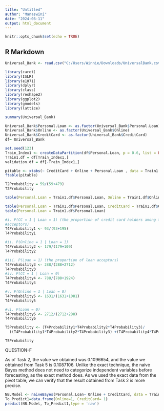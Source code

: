 ---
title: "Untitled"
author: "Manaswini"
date: "2024-03-11"
output: html_document
---

```{r setup, include=FALSE}
knitr::opts_chunk$set(echo = TRUE)
```

## R Markdown


```{r}

Universal_Bank <- read.csv("C:/Users/Winnie/Downloads/UniversalBank.csv")

```



```{r}

library(caret)
library(ISLR)
library(e1071)
library(dplyr)
library(class)
library(reshape2)
library(ggplot2)
library(gmodels)
library(lattice)

```



```{r}

summary(Universal_Bank)


```


```{r}

Universal_Bank$Personal.Loan <- as.factor(Universal_Bank$Personal.Loan)
Universal_Bank$Online <- as.factor(Universal_Bank$Online)
Universal_Bank$CreditCard <- as.factor(Universal_Bank$CreditCard)
df= Universal_Bank

```


```{r}

set.seed(123)
Train_Index1 <- createDataPartition(df$Personal.Loan, p = 0.6, list = FALSE)
Train1.df = df[Train_Index1,]
validation.df = df[-Train_Index1,]

```



```{r}

pitable <- xtabs(~ CreditCard + Online + Personal.Loan , data = Train1.df)
ftable(pitable)


```


```{r}

T2Probability = 59/(59+479)
T2Probability

```


```{r}
table(Personal.Loan = Train1.df$Personal.Loan, Online = Train1.df$Online)

table(Personal.Loan = Train1.df$Personal.Loan, CreditCard = Train1.df$CreditCard)
table(Personal.Loan = Train1.df$Personal.Loan)

```


```{r}
#i. P(CC = 1 | Loan = 1) (the proportion of credit card holders among the loan 
#acceptors) 
T4Probability1 <- 93/(93+195)
T4Probability1

#ii. P(Online = 1 | Loan = 1)  
T4Probability2 <- 179/(179+109)
T4Probability2

#iii. P(Loan = 1) (the proportion of loan acceptors)  
T4Probability3 <- 288/(288+2712)
T4Probability3
#iv. P(CC = 1 | Loan = 0)  
T4Probability4 <- 788/(788+1924)
T4Probability4

#v. P(Online = 1 | Loan = 0) 
T4Probability5 <- 1631/(1631+1081)
T4Probability5

#vi. P(Loan = 0) 
T4Probability6 <- 2712/(2712+288)
T4Probability6

```


```{r}
T5Probability <- (T4Probability1*T4Probability2*T4Probability3)/
  ((T4Probability1*T4Probability2*T4Probability3) +(T4Probability4*T4Probability5*T4Probability6))

T5Probability
```

QUESTION-F

As of Task 2, the value we obtained was 0.1096654, and the value we obtained from Task 5 is 0.1087106. 
Unlike the exact technique, the naive Bayes method does not need to categorize independent variables 
before forecasting, as the exact method does. 
As we used the exact data from the pivot table, we 
can verify that the result obtained from Task 2 is more precise.



```{r}
NB.Model <- naiveBayes(Personal.Loan~ Online + CreditCard, data = Train1.df)
To_Predict1=data.frame(Online=1, CreditCard= 1)
predict(NB.Model, To_Predict1,type = 'raw')
```

